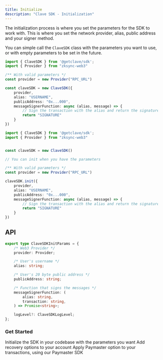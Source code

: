 ```yaml
---
title: Initialize
description: "Clave SDK - Initialization"
---
```


The initialization process is where you set the parameters for the SDK to work with.
This is where you set the network provider, alias, public address and your signer method.

You can simple call the `ClaveSDK` class with the parameters you want to use, or with empty parameters to be set in the future.

<CodeGroup>

```ts With valid parameters
import { ClaveSDK } from '@getclave/sdk';
import { Provider } from "zksync-web3"

/** With valid parameters */
const provider = new Provider("RPC_URL")

const claveSDK = new ClaveSDK({
    provider,
    alias: "USERNAME",
    publicAddress: "0x...000",
    messageSignerFunction: async (alias, message) => {
        // Sign the transaction with the alias and return the signature
        return "SIGNATURE"
    }
})
```

```ts With empty parameters
import { ClaveSDK } from '@getclave/sdk';
import { Provider } from "zksync-web3"


const claveSDK = new ClaveSDK()

// You can init when you have the parameters

/** With valid parameters */
const provider = new Provider("RPC_URL")

claveSDK.init({
    provider,
    alias: "USERNAME",
    publicAddress: "0x...000",
    messageSignerFunction: async (alias, message) => {
        // Sign the transaction with the alias and return the signature
        return "SIGNATURE"
    }
})
```

</CodeGroup>

## API

```ts
export type ClaveSDKInitParams = {
    /* Web3 Provider */
    provider: Provider;

    /* User's username */
    alias: string;

    /* User's 20 byte public address */
    publicAddress: string;

    /* Function that signs the messages */
    messageSignerFunction: (
        alias: string,
        transaction: string,
    ) => Promise<string>;

    logLevel?: ClaveSDKLogLevel;
};

```


### Get Started

<CardGroup cols={1}>
  <Card
    title="Initialize"
    icon="play"
    href="/sdk/initialize"
  >
    Initialize the SDK in your codebase with the parameters you want
  </Card>
  <Card
    title="Recovery"
    icon="backward"
    href="/sdk/social-recovery"
  >
    Add recovery options to your account
  </Card>
  <Card
    title="Paymasters"
    icon="coin"
    href="/sdk/paymaster"
  >
    Apply Paymaster option to your transactions, using our Paymaster SDK
  </Card>
</CardGroup>
